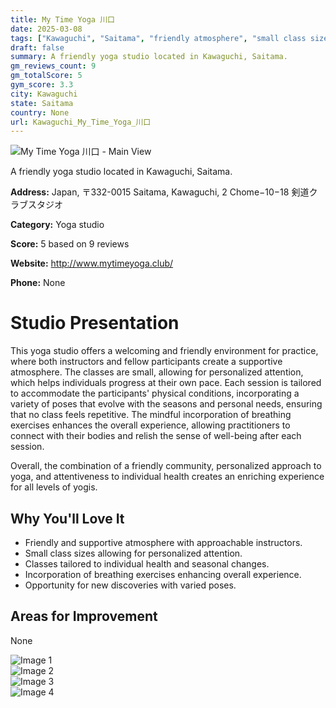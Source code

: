 ```yaml
---
title: My Time Yoga 川口
date: 2025-03-08
tags: ["Kawaguchi", "Saitama", "friendly atmosphere", "small class size", "Kawaguchi"]  
draft: false
summary: A friendly yoga studio located in Kawaguchi, Saitama.
gm_reviews_count: 9
gm_totalScore: 5
gym_score: 3.3
city: Kawaguchi
state: Saitama
country: None
url: Kawaguchi_My_Time_Yoga_川口
---
```


<div className="aspect-[16/9] relative my-8">
  <img 
    src="https://lh5.googleusercontent.com/p/AF1QipOVcZzd5w9Uj4g4ny5fL1oQeEW0R2kol9y1-9NZ=w1920-h1080-k-no"
    alt="My Time Yoga 川口 - Main View"
    className="object-cover absolute inset-0 w-full h-full rounded-lg"
  />
</div>

A friendly yoga studio located in Kawaguchi, Saitama.

**Address:** Japan, 〒332-0015 Saitama, Kawaguchi, 2 Chome−10−18 剣道クラブスタジオ

**Category:** Yoga studio

**Score:** 5 based on 9 reviews

**Website:** http://www.mytimeyoga.club/

**Phone:** None

# Studio Presentation

This yoga studio offers a welcoming and friendly environment for practice, where both instructors and fellow participants create a supportive atmosphere. The classes are small, allowing for personalized attention, which helps individuals progress at their own pace. Each session is tailored to accommodate the participants' physical conditions, incorporating a variety of poses that evolve with the seasons and personal needs, ensuring that no class feels repetitive. The mindful incorporation of breathing exercises enhances the overall experience, allowing practitioners to connect with their bodies and relish the sense of well-being after each session.

Overall, the combination of a friendly community, personalized approach to yoga, and attentiveness to individual health creates an enriching experience for all levels of yogis.

## Why You'll Love It

- Friendly and supportive atmosphere with approachable instructors.
- Small class sizes allowing for personalized attention.
- Classes tailored to individual health and seasonal changes.
- Incorporation of breathing exercises enhancing overall experience.
- Opportunity for new discoveries with varied poses.

## Areas for Improvement

None

<div className="grid grid-cols-1 xl:grid-cols-2 gap-4 my-8">
<div className="aspect-[4/3] relative"><img src="https://lh5.googleusercontent.com/p/AF1QipNzhjzKl4NjNc2jZLxLX-ls4Hsq6WmY6IZlnkdd=w1920-h1080-k-no" alt="Image 1" className="object-cover absolute inset-0 w-full h-full rounded-lg" /></div>
<div className="aspect-[4/3] relative"><img src="https://lh5.googleusercontent.com/p/AF1QipMqujohprjqSWM0tY4gcoJ2Uk3uLWoFFtm4qYJG=w1920-h1080-k-no" alt="Image 2" className="object-cover absolute inset-0 w-full h-full rounded-lg" /></div>
<div className="aspect-[4/3] relative"><img src="https://lh5.googleusercontent.com/p/AF1QipMA8Ot-QhQGl3--aB7kR4ILAseG2N2ntrfVtW2K=w1920-h1080-k-no" alt="Image 3" className="object-cover absolute inset-0 w-full h-full rounded-lg" /></div>
<div className="aspect-[4/3] relative"><img src="https://lh5.googleusercontent.com/p/AF1QipO1jaUC4uLymGOQTYou9H_icqKbZZSE9fQaEuQy=w1920-h1080-k-no" alt="Image 4" className="object-cover absolute inset-0 w-full h-full rounded-lg" /></div>
</div>